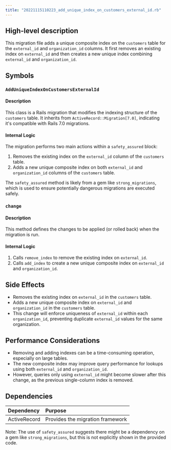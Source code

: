 ```yaml
---
title: "20221115110223_add_unique_index_on_customers_external_id.rb"
---
```


## High-level description
This migration file adds a unique composite index on the `customers` table for the `external_id` and `organization_id` columns. It first removes an existing index on `external_id` and then creates a new unique index combining `external_id` and `organization_id`.

## Symbols

### `AddUniqueIndexOnCustomersExternalId`
#### Description
This class is a Rails migration that modifies the indexing structure of the `customers` table. It inherits from `ActiveRecord::Migration[7.0]`, indicating it's compatible with Rails 7.0 migrations.

#### Internal Logic
The migration performs two main actions within a `safety_assured` block:
1. Removes the existing index on the `external_id` column of the `customers` table.
2. Adds a new unique composite index on both `external_id` and `organization_id` columns of the `customers` table.

The `safety_assured` method is likely from a gem like `strong_migrations`, which is used to ensure potentially dangerous migrations are executed safely.

### `change`
#### Description
This method defines the changes to be applied (or rolled back) when the migration is run.

#### Internal Logic
1. Calls `remove_index` to remove the existing index on `external_id`.
2. Calls `add_index` to create a new unique composite index on `external_id` and `organization_id`.

## Side Effects
- Removes the existing index on `external_id` in the `customers` table.
- Adds a new unique composite index on `external_id` and `organization_id` in the `customers` table.
- This change will enforce uniqueness of `external_id` within each `organization_id`, preventing duplicate `external_id` values for the same organization.

## Performance Considerations
- Removing and adding indexes can be a time-consuming operation, especially on large tables.
- The new composite index may improve query performance for lookups using both `external_id` and `organization_id`.
- However, queries only using `external_id` might become slower after this change, as the previous single-column index is removed.

## Dependencies
| Dependency | Purpose |
|:-----------|:--------|
| ActiveRecord | Provides the migration framework |

Note: The use of `safety_assured` suggests there might be a dependency on a gem like `strong_migrations`, but this is not explicitly shown in the provided code.